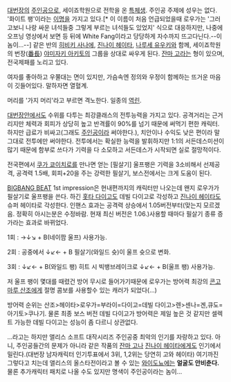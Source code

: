 [[대번장]]의 [[주인공]]으로, 세이죠학원으로 전학을 온 [[특체생]]. 주인공 주제에 성우는 없다.
'화이트 팽'이라는 [[이명]]을 가지고 있다.[* 이 이름이 처음 언급되었을때 로우가는 '그러고보니 나랑 싸운 녀석들중 그렇게 부르는 녀석들도 있었지' 식으로 대응하지만, 나중에 오프닝 영상에서 보면 등 뒤에 White Fang이라고 당당하게 자수까지 뜨고다닌다.--이놈이...--]
같은 반의 [[히비키 사나에]], [[진나이 헤이타]], [[나루세 유우키]]와 함께, 세이죠학원의 번장([[番長]]) [[야미자키 아키토]]의 그룹을 상대로 싸우게 된다. 
[[잔마 고]]라는 형이 있으며, 전국제패를 노리고 있다.

여자를 좋아하고 우쭐대는 면이 있지만, 가슴속엔 정의와 우정이 함께하는 뜨거운 마음이 깃들어있다. 말하자면 열혈계.

머리를 '가지 머리'라고 부르면 격노한다. 일종의 [[역린]].

[[대번장]]안에서도 수위를 다투는 최강클래스의 전투능력을 가지고 있다. 공격거리는 근거리지만 체력과 회피가 상당히 높고 반격률이 90%를 넘기 때문에 써먹기 편한 캐릭터. 하지만 급료가 비싸고(그래도 [[주인공]]이라 써야한다.), 치안이나 수익도 낮은 편이라 말 그대로 전투에만 써야한다. 전투에서는 확실한 능력을 발휘하지만 1:1의 서든데스미션이 많기 때문에 함부로 쓰다가 기력을 다 소모하고 서든데스가 시작되면 실로 절망적이다.

전국편에서 [[쿠가 쿄이치로]]를 만나면 얻는 [필살기] 울프팽은 기력을 3소비해서 선제공격, 공격력 1.5배, 회피+20을 주는 강력한 필살기, 보스전에서는 크게 도움이 된다.

[[BIGBANG BEAT]] 1st impression은 현내편까지의 캐릭터만 나오는데 왠지 로우가가 필살기로 울프팽을 쓴다. 하긴 [[홋타 다이고]]도 데빌 다이고로 각성하고 [[진나이 헤이타]]도 슈퍼 헤이타로 각성한다.
인핸스 효과는 공격력 상승에서 1.05버전부터(맞는지 모르겠음. 정확히 아시는분은 수정바람. 현재 최신 버전은 1.06.)사용할 때마다 필살기 종류 증가라는 효과로 바뀌었다.

1회 : →↓↘ + B(네이팜 울프) 사용가능.

2회 : 공중에서 ↓↙← + B 필살기(와일드 슛)이 울프 슛으로 변화.

3회 : ↓↙← + B(와일드 팽) 히트 시 빅뱅브레이크로 ↓↙← + B(울프 팽) 사용가능.

저 울프 팽이 몇대를 때렸건 방어 무시로 들어가기때문에 로우가는 방어력 최강의 [[콘고마루 산조]]에게 절명 콤보를 사용할수 있는 캐러가 되었다(...)

방어력 순위는 산조>헤이타>로우가=부라이=다이고=데빌 다이고>렌>센나=겐,큐도=아기토>쿠나기.
물론 최종 보스 버전 데빌 다이고가 방어력은 제일 높은 것 같지만 셀렉트 가능한 데빌 다이고는 성능이 좀 다르니 상관없다.

...라고는 하지만 앨리스 소프트 대작시리즈 주인공중 최악의 인기를 자랑하고 있다. 아니, 주인공들간의 문제가 아니라 같은 작품의 [[잔마 고]]나 [[진나이 헤이타]]에게도 인기에서 밀린다.(대번장 남자캐릭터 인기투표에서 3위, 1,2위는 당연히 고와 헤이타)
여기까진 그렇다고 치는데 앨리스의 올스타전이라고 볼 수 있는 [[와이도뇨]]에는 '''얼굴도 안비춘다.''' 물론 추가캐릭터 패치로 나올 수도 있지만 명색이 주인공이라는 놈이...
